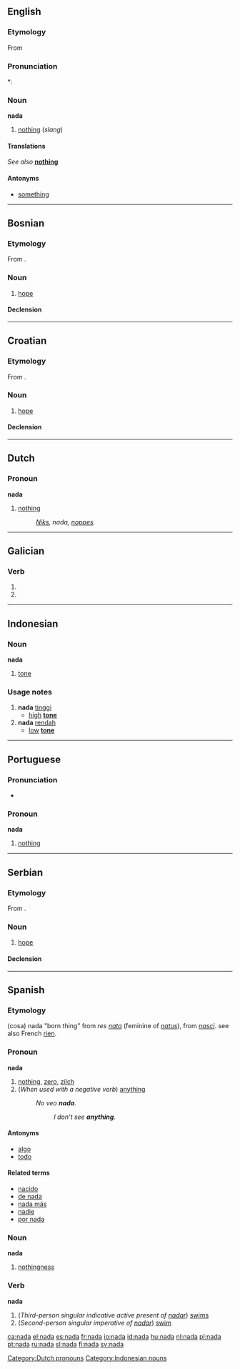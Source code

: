 {{also|Nada}}
==English==

===Etymology===
From {{etyl|es|tl}} {{term|nada||nothing|lang=es}}

===Pronunciation===
*: {{rhymes|ɑːdə}}

===Noun===
'''nada'''

# [[nothing]] (''slang'')

====Translations====
''See also '' '''[[nothing]]'''

====Antonyms====
* [[something]]

----

==Bosnian==

===Etymology===
From {{proto|Slavic|nada||nadědja|lang=bs}}.

===Noun===
{{bs-noun|g=f|nade|head=náda}}

# [[hope]]

====Declension====
{{bs-decl-noun
|nada|nade
|nade|nada
|nadi|nadama
|nadu|nade
|nado|nade
|nadom|nadama
|nadi|nadama
}}

----

==Croatian==

===Etymology===
From {{proto|Slavic|nada||nadědja|lang=hr}}.

===Noun===
{{infl|hr|noun|g=f|head=náda}}

# [[hope]]

====Declension====
{{hr-decl-noun
|nada|nade
|nade|nada
|nadi|nadama
|nadu|nade
|nado|nade
|nadi|nadama
|nadom|nadama
}}

----

==Dutch==

===Pronoun===
'''nada'''

# [[nothing]]
#: ''[[niks|Niks]], nada, [[noppes]].''

[[Category:Dutch pronouns]]

----

==Galician==

===Verb===
{{gl-verb-form}}

# {{conjugation of|[[nadar#Galician|nadar]]||3|s|pres|ind}}
# {{conjugation of|[[nadar#Galician|nadar]]||2|s|imp}}

----

==Indonesian==

===Noun===
'''nada'''

# [[tone]]

===Usage notes===
# '''nada''' [[tinggi]]
#* [[high]] '''[[tone]]'''
# '''nada''' [[rendah]]
#* [[low]] '''[[tone]]'''

[[Category:Indonesian nouns]]

----

==Portuguese==

===Pronunciation===
* {{SAMPA|/"nada/}}

===Pronoun===
'''nada'''  {{context|Indefinite pronoun}}

# [[nothing]]

----

==Serbian==

===Etymology===
From {{proto|Slavic|nada||nadědja|lang=sr}}.

===Noun===
{{sr-noun|g=f|pl=nade|cyr=нада}}

# [[hope]]

====Declension====
{{sr-decl-noun
|nada|nade
|nade|nada
|nadi|nadama
|nadu|nade
|nado|nade
|nadom|nadama
|nadi|nadama
}}

----

==Spanish==

===Etymology===
(cosa) nada "born thing" from {{etyl|la|es}} ''res [[nata]]'' (feminine of ''[[natus]]''), from ''[[nasci]]''. see also French [[rien]].

===Pronoun===
'''nada'''  {{context|Indefinite pronoun}}

# [[nothing]], [[zero]], [[zilch]]
# (''When used with a negative verb'') [[anything]]
#: ''No veo '''nada'''.''
#:: ''I don’t see '''anything'''.''

====Antonyms====
* [[algo]]
* [[todo]]

====Related terms====
* [[nacido]]
* [[de nada]]
* [[nada más]]
* [[nadie]]
* [[por nada]]

===Noun===
'''nada'''

# [[nothingness]]

===Verb===
'''nada'''

# (''Third-person singular indicative active present of [[nadar]]'') [[swims]]
# (''Second-person singular imperative of [[nadar]]'') [[swim]]

[[ca:nada]]
[[el:nada]]
[[es:nada]]
[[fr:nada]]
[[io:nada]]
[[id:nada]]
[[hu:nada]]
[[nl:nada]]
[[pl:nada]]
[[pt:nada]]
[[ru:nada]]
[[sl:nada]]
[[fi:nada]]
[[sv:nada]]